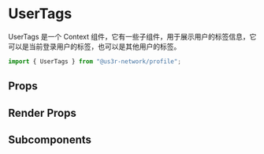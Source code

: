 

<Meta of={UserTagsStories} />

# UserTags

UserTags 是一个 Context 组件，它有一些子组件，用于展示用户的标签信息，它可以是当前登录用户的标签，也可以是其他用户的标签。

```jsx
import { UserTags } from "@us3r-network/profile";
```

<Canvas />

## Props

<Controls />

## Render Props

## Subcomponents
